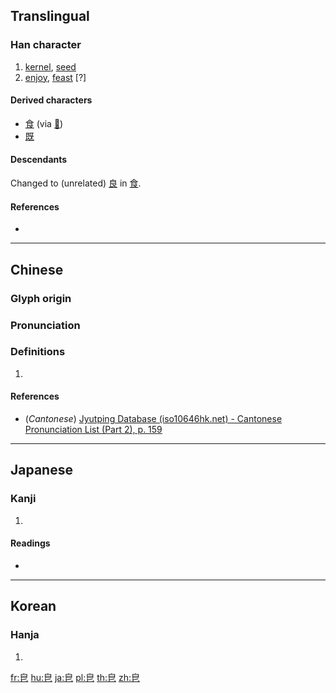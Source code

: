 {{character info/new}}
{{also|良}}
==Translingual==

===Han character===
{{Han char|rn=106|rad=白|as=02|sn=7|four=|canj=HAP,XHAP|ids=⿱白匕}}

# [[kernel]], [[seed]]
# [[enjoy]], [[feast]] [?]

====Derived characters====
* [[食]] (via [[𠊊]])
* [[既]]

====Descendants====
Changed to (unrelated) [[良]] in [[食]].

====References====
* {{Han ref|kx=0786.010|dkj=22683|dj=1201.040|hdz=42644.060|uh=7680|ud=30336}}

----

==Chinese==
{{zh-forms}}

===Glyph origin===
{{Han etym}}

===Pronunciation===
{{zh-pron
|m=jí,bī
|c=bik1
|mc=y
|oc=y
|ma=
|cat=n,v
}}

===Definitions===
{{zh-hanzi}}

# {{rfdef|lang=zh}}

====References====
* (''Cantonese'') [http://www.iso10646hk.net/jp/document/download.jsp Jyutping Database (iso10646hk.net) - Cantonese Pronunciation List (Part 2), p. 159]

{{zh-attn-split}}
----

==Japanese==

===Kanji===
{{ja-kanji|grade=|rs=白02}}

# {{defn|lang=ja|sort=白02}}

====Readings====
* {{ja-readings|on=[[ひゅう]] (hyū), [[きゅう]] (kyū), [[ひょく]] (hyoku)|kun=[[かんばしい]] (kambashii), [[つぶ]] (tsubu)|nanori=}}

----

==Korean==

===Hanja===
{{ko-hanja|hangeul=급|eumhun=|rv=geup|mr=kŭp|y=kup}}

# {{defn|lang=ko|sort=白02}}

[[fr:皀]]
[[hu:皀]]
[[ja:皀]]
[[pl:皀]]
[[th:皀]]
[[zh:皀]]